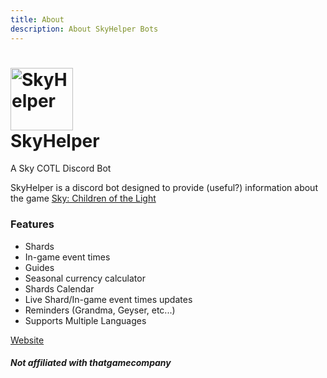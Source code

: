 ```yaml
---
title: About
description: About SkyHelper Bots
---
```


<h1 style={{ textAlign: "center" }}>
  <a href="https://github.com/imnaiyar/SkyHelper">
    <img
      src="https://skyhelper.xyz/assets/img/boticon.png"
      height="100"
      width="100"
      alt="SkyHelper"
      style={{ display: "block", margin: "0 auto" }}
    />
  </a>
  <br />
  SkyHelper
</h1>

<p style={{ textAlign: "center" }}>A Sky COTL Discord Bot</p>

SkyHelper is a discord bot designed to provide (useful?) information about the game [Sky: Children of the Light](https://thatskygame.com)

### Features

- Shards
- In-game event times
- Guides
- Seasonal currency calculator
- Shards Calendar
- Live Shard/In-game event times updates
- Reminders (Grandma, Geyser, etc...)
- Supports Multiple Languages

[Website](https://skyhelper.xyz)

##### Not affiliated with thatgamecompany


